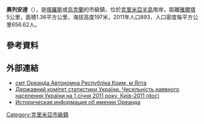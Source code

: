 {{No footnotes|time=2015-09-16T13:16:12+00:00}}
'''奧列安達'''（{{lang-ru|Ореанда}}），是[[俄羅斯|俄羅斯]]或[[烏克蘭|烏克蘭]]的市級鎮，位於[[克里米亞半島|克里米亞半島]]南岸，距離[[雅爾塔|雅爾塔]]5公里，面積1.36平方公里，海拔高度197米，2011年人口893，人口密度每平方公里656.62人。

==參考資料==
{{reflist}}

==外部連結==
* [http://gska2.rada.gov.ua/pls/z7502/A005?rdat1=21.02.2009&rf7571=1300 смт Ореанда Автономна Республіка Крим, м Ялта]{{dead link|date=2017年12月 |bot=InternetArchiveBot |fix-attempted=yes }}
* [https://web.archive.org/web/20121010205321/http://stat6.stat.lviv.ua/PXWEB2007/ukr/publ/2011/chnas.zip Державний комітет статистики України. Чисельність наявного населення України на 1 січня 2011 року, Київ-2011 (doc)]
* [http://www.surnameindex.info/info/tavrida/yalta/oreanda/index.html Историческая информация об имении Ореанда] {{Wayback|url=http://www.surnameindex.info/info/tavrida/yalta/oreanda/index.html |date=20210507182246 }} {{ref-ru}}

{{coord|44|27|31|N|34|8|12|E|scale:30000|display=title}}

{{DEFAULTSORT:Ореанда}}
[[Category:克里米亞市級鎮|Category:克里米亞市級鎮]]


{{Crimea-geo-stub}}